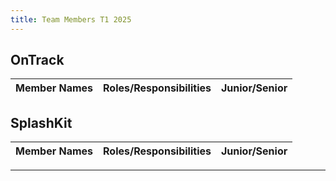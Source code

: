 ```yaml
---
title: Team Members T1 2025
---
```


## OnTrack

| Member Names | Roles/Responsibilities | Junior/Senior |
| ------------ | ---------------------- | ------------- |

## SplashKit

| Member Names | Roles/Responsibilities | Junior/Senior |
| ------------ | ---------------------- | ------------- |

---
